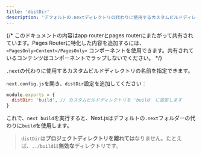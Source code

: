 ```yaml
---
title: 'distDir'
description: 'デフォルトの.nextディレクトリの代わりに使用するカスタムビルドディレクトリを設定します。'
---
```


{/* このドキュメントの内容はapp routerとpages routerにまたがって共有されています。Pages Routerに特化した内容を追加するには、`<PagesOnly>Content</PagesOnly>` コンポーネントを使用できます。共有されているコンテンツはコンポーネントでラップしないでください。 */}

`.next`の代わりに使用するカスタムビルドディレクトリの名前を指定できます。

`next.config.js`を開き、`distDir`設定を追加してください：

```js title="next.config.js"
module.exports = {
  distDir: 'build', // カスタムビルドディレクトリを 'build' に設定します
}
```

これで、`next build`を実行すると、Next.jsはデフォルトの`.next`フォルダーの代わりに`build`を使用します。

> `distDir`は**プロジェクトディレクトリを離れては**なりません。たとえば、`../build`は**無効な**ディレクトリです。